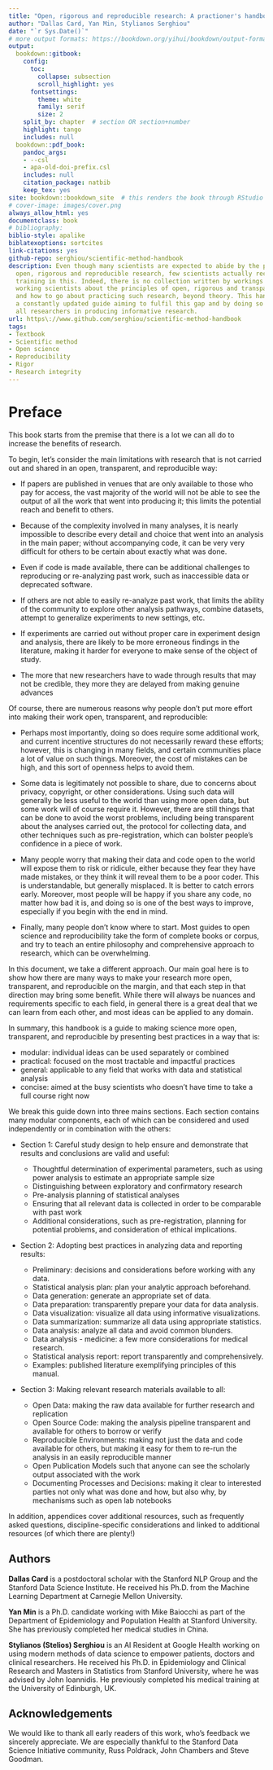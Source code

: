 ```yaml
---
title: "Open, rigorous and reproducible research: A practioner's handbook"
author: "Dallas Card, Yan Min, Stylianos Serghiou"
date: "`r Sys.Date()`"
# more output formats: https://bookdown.org/yihui/bookdown/output-formats.html
output:
  bookdown::gitbook:
    config:
      toc:
        collapse: subsection
        scroll_highlight: yes
      fontsettings:
        theme: white
        family: serif
        size: 2
    split_by: chapter  # section OR section+number
    highlight: tango
    includes: null
  bookdown::pdf_book:
    pandoc_args:
    - --csl
    - apa-old-doi-prefix.csl
    includes: null
    citation_package: natbib
    keep_tex: yes
site: bookdown::bookdown_site  # this renders the book through RStudio IDE
# cover-image: images/cover.png
always_allow_html: yes
documentclass: book
# bibliography:
biblio-style: apalike
biblatexoptions: sortcites
link-citations: yes
github-repo: serghiou/scientific-method-handbook
description: Even though many scientists are expected to abide by the principles of
  open, rigorous and reproducible research, few scientists actually receive formal
  training in this. Indeed, there is no collection written by workings scientis for
  working scientists about the principles of open, rigorous and transparent research
  and how to go about practicing such research, beyond theory. This handbook represents
  a constantly updated guide aiming to fulfil this gap and by doing so actively assist
  all researchers in producing informative research.
url: https\://www.github.com/serghiou/scientific-method-handbook
tags:
- Textbook
- Scientific method
- Open science
- Reproducibility
- Rigor
- Research integrity
---
```


# Preface {-}

This book starts from the premise that there is a lot we can all do to increase the benefits of research. 

To begin, let's consider the main limitations with research that is not carried out and shared in an open, transparent, and reproducible way:

- If papers are published in venues that are only available to those who pay for access, the vast majority of the world will not be able to see the output of all the work that went into producing it; this limits the potential reach and benefit to others.

- Because of the complexity involved in many analyses, it is nearly impossible to describe every detail and choice that went into an analysis in the main paper; without accompanying code, it can be very very difficult for others to be certain about exactly what was done.

- Even if code is made available, there can be additional challenges to reproducing or re-analyzing past work, such as inaccessible data or deprecated software.

- If others are not able to easily re-analyze past work, that limits the ability of the community to explore other analysis pathways, combine datasets, attempt to generalize experiments to new settings, etc.

- If experiments are carried out without proper care in experiment design and analysis, there are likely to be more erroneous findings in the literature, making it harder for everyone to make sense of the object of study.

- The more that new researchers have to wade through results that may not be credible, they more they are delayed from making genuine advances

Of course, there are numerous reasons why people don't put more effort into making their work open, transparent, and reproducible:

- Perhaps most importantly, doing so does require some additional work, and current incentive structures do not necessarily reward these efforts; however, this is changing in many fields, and certain communities place a lot of value on such things. Moreover, the cost of mistakes can be high, and this sort of openness helps to avoid them.

- Some data is legitimately not possible to share, due to concerns about privacy, copyright, or other considerations. Using such data will generally be less useful to the world than using more open data, but some work will of course require it. However, there are still things that can be done to avoid the worst problems, including being transparent about the analyses carried out, the protocol for collecting data, and other techniques such as pre-registration, which can bolster people's confidence in a piece of work.

- Many people worry that making their data and code open to the world will expose them to risk or ridicule, either because they fear they have made mistakes, or they think it will reveal them to be a poor coder. This is understandable, but generally misplaced. It is better to catch errors early. Moreover, most people will be happy if you share any code, no matter how bad it is, and doing so is one of the best ways to improve, especially if you begin with the end in mind.

- Finally, many people don't know where to start. Most guides to open science and reproducibility take the form of complete books or corpus, and try to teach an entire philosophy and comprehensive approach to research, which can be overwhelming.

In this document, we take a different approach. Our main goal here is to show how there are many ways to make your research more open, transparent, and reproducible on the margin, and that each step in that direction may bring some benefit. While there will always be nuances and requirements specific to each field, in general there is a great deal that we can learn from each other, and most ideas can be applied to any domain.

In summary, this handbook is a guide to making science more open, transparent, and reproducible by presenting best practices in a way that is:

- modular: individual ideas can be used separately or combined
- practical: focused on the most tractable and impactful practices
- general: applicable to any field that works with data and statistical analysis
- concise: aimed at the busy scientists who doesn't have time to take a full course right now

We break this guide down into three mains sections. Each section contains many modular components, each of which can be considered and used independently or in combination with the others:

- Section 1: Careful study design to help ensure and demonstrate that results and conclusions are valid and useful:

  - Thoughtful determination of experimental parameters, such as using power analysis to estimate an appropriate sample size
  - Distinguishing between exploratory and confirmatory research
  - Pre-analysis planning of statistical analyses
  - Ensuring that all relevant data is collected in order to be comparable with past work
  - Additional considerations, such as pre-registration, planning for potential problems, and consideration of ethical implications.
  
- Section 2: Adopting best practices in analyzing data and reporting results:

  - Preliminary: decisions and considerations before working with any data.
  - Statistical analysis plan: plan your analytic approach beforehand.
  - Data generation: generate an appropriate set of data.
  - Data preparation: transparently prepare your data for data analysis.
  - Data visualization: visualize all data using informative visualizations.
  - Data summarization: summarize all data using appropriate statistics.
  - Data analysis: analyze all data and avoid common blunders.
  - Data analysis - medicine: a few more considerations for medical research.
  - Statistical analysis report: report transparently and comprehensively.
  - Examples: published literature exemplifying principles of this manual.
  
- Section 3: Making relevant research materials available to all:
  - Open Data: making the raw data available for further research and replication
  - Open Source Code: making the analysis pipeline transparent and available for others to borrow or verify
  - Reproducible Environments: making not just the data and code available for others, but making it easy for them to re-run the analysis in an easily reproducible manner
  - Open Publication Models such that anyone can see the scholarly output associated with the work
  - Documenting Processes and Decisions: making it clear to interested parties not only what was done and how, but also why, by mechanisms such as open lab notebooks


In addition, appendices cover additional resources, such as frequently asked questions, discipline-specific considerations and linked to additional resources (of which  there are plenty!)


## Authors

<!-- Can we add a fun fact about each one of us? Also, can we add our pictures? -->

**Dallas Card** is a postdoctoral scholar with the Stanford NLP Group and the Stanford Data Science Institute. He received his Ph.D. from the Machine Learning Department at Carnegie Mellon University.

**Yan Min** is a Ph.D. candidate working with Mike Baiocchi as part of the Department of Epidemiology and Population Health at Stanford University. She has previously completed her medical studies in China.

**Stylianos (Stelios) Serghiou** is an AI Resident at Google Health working on using modern methods of data science to empower patients, doctors and clinical researchers. He received his Ph.D. in Epidemiology and Clinical Research and Masters in Statistics from Stanford University, where he was advised by John Ioannidis. He previously completed his medical training at the University of Edinburgh, UK.


## Acknowledgements

We would like to thank all early readers of this work, who's feedback we sincerely appreciate. We are especially thankful to the Stanford Data Science Initiative community, Russ Poldrack, John Chambers and Steve Goodman.
